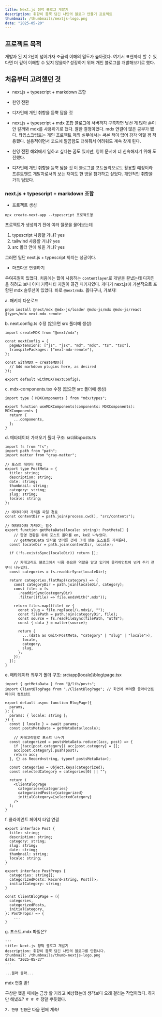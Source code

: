 ```yaml
---
title: Next.js 정적 블로그 개발기
description: 취향이 듬뿍 담긴 나만의 블로그 만들기 프로젝트
thumbnail: /thumbnails/nextjs-logo.png
date: "2025-05-20"
---
```


## 프로젝트 목적

개발자 된 지 2년이 넘어가자 조금씩 이해의 밀도가 높아졌다. 여기서 표현까지 할 수 있다면 더 깊이 이해할 수 있지 않을까? 성장하기 위해 개인 블로그를 개발해보기로 했다.

## 처음부터 고려했던 것

- next.js + typescript + markdown 조합
- 한영 전환
- 디자인에 개인 취향을 듬뿍 담을 것

- next.js + typescript + mdx 조합
  블로그에 서버까지 구축하면 낯선 게 많아 손이 안 갈까봐 mdx를 사용하기로 했다. 잘한 결정이었다. mdx 연결이 많은 공부가 됐다.
  타입스크립트는 개인 프로젝트 제외 실무에서는 써본 적이 없어 감각 익힐 겸 적용했다. 실용적이면서 코드에 깔끔함도 더해줘서 어려워도 계속 찾게 된다.

- 한영 전환
  해외에서 일하고 싶다는 꿈도 있지만, 영어 문서에 더 친숙해지기 위해 도전했다.

- 디자인에 개인 취향을 듬뿍 담을 것
  이 블로그를 포트폴리오로도 활용할 예정이라 프론트엔드 개발자로서의 보는 재미도 한 방울 첨가하고 싶었다. 개인적인 취향을 가득 담았다.

### next.js + typescript + markdown 조합

- 프로젝트 생성

```
npx create-next-app --typescript 프로젝트명
```

프로젝트가 생성되기 전에 여러 질문을 물어보는데

1. typescript 사용할 거냐? yes
2. tailwind 사용할 거냐? yes
3. src 폴더 안에 넣을 거냐? yes

그러면 일단 next.js + typescript 까지는 성공이다.

- 마크다운 연결하기

우여곡절이 있었다. 처음에는 많이 사용하는 `contentlayer`로 개발을 끝냈는데 디자인을 하려고 보니 이미 커뮤니티 지원이 끊긴 패키지였다. 게다가 next.js에 기본적으로 포함된 mdx 솔루션이 있었다. 바로 `@next/mdx`. 옳다구나, 가보자!

a. 패키지 다운로드

```
pnpm install @next/mdx @mdx-js/loader @mdx-js/mdx @mdx-js/react @types/mdx next-mdx-remote
```

b. next.config.ts 수정 (없으면 src 폴더에 생성)

```
import createMDX from "@next/mdx";

const nextConfig = {
  pageExtensions: ["js", "jsx", "md", "mdx", "ts", "tsx"],
  transpilePackages: ["next-mdx-remote"],
};

const withMDX = createMDX({
  // Add markdown plugins here, as desired
});

export default withMDX(nextConfig);
```

c. mdx-components.tsx 수정 (없으면 src 폴더에 생성)

```
import type { MDXComponents } from "mdx/types";

export function useMDXComponents(components: MDXComponents): MDXComponents {
  return {
    ...components,
  };
}
```

d. 메타데이터 가져오기
폴더 구조: src\lib\posts.ts

```
import fs from "fs";
import path from "path";
import matter from "gray-matter";

// 포스트 데이터 타입
export type PostMeta = {
  title: string;
  description: string;
  date: string;
  thumbnail: string;
  category: string;
  slug: string;
  locale: string;
};

// 메타데이터 가져올 파일 경로
const contentDir = path.join(process.cwd(), "src/contents");

// 메타데이터 가져오는 함수
export function getMetaData(locale: string): PostMeta[] {
    // 한영 전환을 위해 포스트 폴더를 en, ko로 나누었다.
    // getMetaData 인자로 언어를 건네 그에 맞는 포스트를 가져온다.
  const localeDir = path.join(contentDir, locale);

  if (!fs.existsSync(localeDir)) return [];

    // 카테고리도 블로그에서 나름 중요한 역할을 맡고 있기에 클라이언트에 넘겨 주기 전부터 나누었다.
  const categories = fs.readdirSync(localeDir);

  return categories.flatMap((category) => {
    const categoryDir = path.join(localeDir, category);
    const files = fs
      .readdirSync(categoryDir)
      .filter((file) => file.endsWith(".mdx"));

    return files.map((file) => {
      const slug = file.replace(/\.mdx$/, "");
      const filePath = path.join(categoryDir, file);
      const source = fs.readFileSync(filePath, "utf8");
      const { data } = matter(source);

      return {
        ...(data as Omit<PostMeta, "category" | "slug" | "locale">),
        locale,
        category,
        slug,
      };
    });
  });
}
```

e. 메타데이터 띄우기
폴더 구조: src\app\[locale]\blog\page.tsx

```
import { getMetaData } from "@/lib/posts";
import ClientBlogPage from "./ClientBlogPage"; // 화면에 뿌려줄 클라이언트 페이지 컴포넌트

export default async function BlogPage({
  params,
}: {
  params: { locale: string };
}) {
  const { locale } = await params;
  const postsMetaData = getMetaData(locale);

    // 카테고리별로 포스트 나누기
  const categorized = postsMetaData.reduce((acc, post) => {
    if (!acc[post.category]) acc[post.category] = [];
    acc[post.category].push(post);
    return acc;
  }, {} as Record<string, typeof postsMetaData>);

  const categories = Object.keys(categorized);
  const selectedCategory = categories[0] || "";

  return (
    <ClientBlogPage
      categories={categories}
      categorizedPosts={categorized}
      initialCategory={selectedCategory}
    />
  );
}
```

f. 클라이언트 페이지 타입 연결

```
export interface Post {
  title: string;
  description: string;
  category: string;
  slug: string;
  date: string;
  thumbnail: string;
  locale: string;
}

export interface PostProps {
  categories: string[];
  categorizedPosts: Record<string, Post[]>;
  initialCategory: string;
}

const ClientBlogPage = ({
  categories,
  categorizedPosts,
  initialCategory,
}: PostProps) => {
    ...
}
```

g. 포스트.mdx 파일은?

```
---
title: Next.js 정적 블로그 개발기
description: 취향이 듬뿍 담긴 나만의 블로그를 만듭니다.
thumbnail: /thumbnails/thumb-nextjs-logo.png
date: "2025-05-27"
---

...블라 블라...
```

mdx 연결 끝!

구상만 했을 때에는 금방 할 거라고 예상했는데 생각보다 오래 걸리는 작업이었다. 하지만 해냈죠? ㅎ ㅎ ㅎ 정말 뿌듯했다.

`2. 한영 전환`은 다음 편에 계속!
